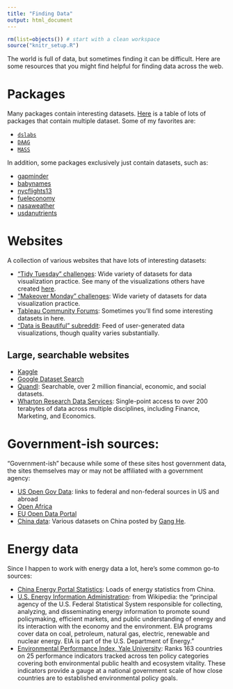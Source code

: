 ```yaml
---
title: "Finding Data"
output: html_document
---
```


```r
rm(list=objects()) # start with a clean workspace
source("knitr_setup.R")
```

The world is full of data, but sometimes finding it can be difficult. Here are some resources that you might find helpful for finding data across the web.

# Packages

Many packages contain interesting datasets. [Here](https://vincentarelbundock.github.io/Rdatasets/datasets.html) is a table of lots of packages that contain multiple dataset. Some of my favorites are:

- [`dslabs`](https://github.com/rafalab/dslabs)
- [`DAAG`](https://cran.r-project.org/web/packages/DAAG/index.html)
- [`MASS`](https://cran.r-project.org/web/packages/MASS/index.html)

In addition, some packages exclusively just contain datasets, such as:

- [gapminder](https://www.rdocumentation.org/packages/gapminder/)
- [babynames](https://github.com/hadley/babynames)
- [nycflights13](https://github.com/hadley/nycflights13)
- [fueleconomy](https://github.com/hadley/fueleconomy)
- [nasaweather](https://github.com/hadley/nasaweather)
- [usdanutrients](https://github.com/hadley/usdanutrients)

# Websites

A collection of various websites that have lots of interesting datasets:

- ["Tidy Tuesday" challenges](https://github.com/rfordatascience/tidytuesday): Wide variety of datasets for data visualization practice. See many of the visualizations others have created [here](https://nsgrantham.shinyapps.io/tidytuesdayrocks/).
- ["Makeover Monday" challenges](http://www.makeovermonday.co.uk/data/): Wide variety of datasets for data visualization practice.
- [Tableau Community Forums](https://community.tableau.com/docs/DOC-10635): Sometimes you'll find some interesting datasets in here.
- ["Data is Beautiful" subreddit](https://www.reddit.com/r/dataisbeautiful/): Feed of user-generated data visualizations, though quality varies substantially.

## Large, searchable websites

- [Kaggle](https://www.kaggle.com/datasets)
- [Google Dataset Search](https://toolbox.google.com/datasetsearch)
- [Quandl](https://www.quandl.com/): Searchable, over 2 million financial, economic, and social datasets.
- [Wharton Research Data Services](https://wrds-www.wharton.upenn.edu/): Single-point access to over 200 terabytes of data across multiple disciplines, including Finance, Marketing, and Economics.

# Government-ish sources:

"Government-ish" because while some of these sites host government data, the sites themselves may or may not be affiliated with a government agency:

- [US Open Gov Data](https://www.data.gov/open-gov/): links to federal and non-federal sources in US and abroad
- [Open Africa](https://africaopendata.org/)
- [EU Open Data Portal](https://data.europa.eu/euodp/en/home)
- [China data](https://www.ganghe.net/research/data): Various datasets on China posted by [Gang He](https://www.ganghe.net/).

# Energy data

Since I happen to work with energy data a lot, here's some common go-to sources:

- [China Energy Portal Statistics](https://chinaenergyportal.org/en/category/stats/): Loads of energy statistics from China.
- [U.S. Energy Information Administration](https://www.eia.gov/): from Wikipedia: the "principal agency of the U.S. Federal Statistical System responsible for collecting, analyzing, and disseminating energy information to promote sound policymaking, efficient markets, and public understanding of energy and its interaction with the economy and the environment. EIA programs cover data on coal, petroleum, natural gas, electric, renewable and nuclear energy. EIA is part of the U.S. Department of Energy."
- [Environmental Performance Index, Yale University](https://epi.envirocenter.yale.edu/): Ranks 163 countries on 25 performance indicators tracked across ten policy categories covering both environmental public health and ecosystem vitality. These indicators provide a gauge at a national government scale of how close countries are to established environmental policy goals.
